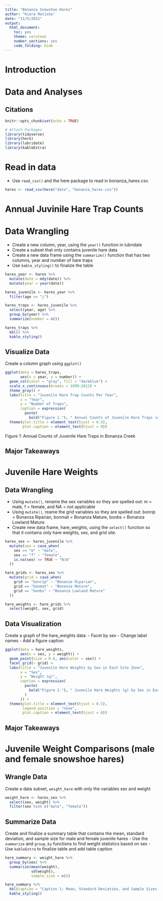 ```yaml
---
title: "Bonanza Snowshoe Hares"
author: "Kiera Matiska"
date: "11/5/2021"
output: 
  html_document: 
    toc: yes
    theme: cerulean
    number_sections: yes
    code_folding: hide
---
```

# Introduction

# Data and Analyses

## Citations

```r
knitr::opts_chunk$set(echo = TRUE)

# Attach Packages
library(tidyverse)
library(here)
library(lubridate)
library(kableExtra)
```

# Read in data

- Use `read_csv()` and the here package to read in bonanza_hares.csv.

```r
hares <- read_csv(here("data", "bonanza_hares.csv"))
```

# Annual Juvinile Hare Trap Counts

# Data Wrangling

- Create a new column, year, using the `year()` function in lubridate
- Create a subset that only contains juvenile hare data
- Create a new data frame using the `summarize()` function that has two columns, year and number of hare traps
- Use `kable_styling()` to finalize the table

```r
hares_year <- hares %>% 
  mutate(date = mdy(date)) %>% 
  mutate(year = year(date))

hares_juvenile <- hares_year %>% 
  filter(age == "j")

hares_traps <- hares_juvenile %>% 
  select(year, age) %>% 
  group_by(year) %>% 
  summarize(number = n())

hares_traps %>% 
  kbl() %>% 
  kable_styling()
```

## Visualize Data

Create a column graph using `ggplot()`

```r
ggplot(data = hares_traps, 
       aes(x = year, y = number)) +
  geom_col(color = "gray", fill = "darkblue") +
  scale_x_continuous(breaks = 1999:2012) +
  theme_gray() +
  labs(title = "Juvenile Hare Trap Counts Per Year",
       x = "Year",
       y = "Number of Traps",
       caption = expression(
         paste(
           bold("Figure 1."), " Annual Counts of Juvenile Hare Traps in Bonanza Creek"))) +
  theme(plot.title = element_text(hjust = 0.5), 
        plot.caption = element_text(hjust = 0))
```

Figure 1: Annual Counts of Juvenile Hare Traps in Bonanza Creek

## Major Takeaways

# Juvenile Hare Weights

## Data Wrangling

- Using `mutate()`, rename the sex variables so they are spelled out: m = male, f = female, and NA = not applicable
- Using `mutate()`, reame the grid variables so they are spelled out: bonrip = Bonanza Riparian, bonmat = Bonanza Mature, bonbs = Bonanza Lowland Mature
- Create new data frame, hare_weights, using the `select()` function so that it contains only hare weights, sex, and grid site.

```r
hares_sex <- hares_juvenile %>% 
  mutate(sex = case_when(
    sex == "m" ~ "male",
    sex == "f" ~ "female",
    is.na(sex) == TRUE ~ "N/A"
  ))

hare_grids <- hares_sex %>% 
  mutate(grid = case_when(
    grid == "bonrip" ~ "Bonanza Riparian",
    grid == "bonmat" ~ "Bonanza Mature",
    grid == "bonbs" ~ "Bonanza Lowland Mature"
  ))

hare_weights <- hare_grids %>% 
  select(weight, sex, grid)
```

## Data Visualization

Create a graph of the hare_weights data:
- Facet by sex
- Change label names
- Add a figure caption

```r
ggplot(data = hare_weights,
       aes(x = sex, y = weight)) +
  geom_point(size = 0.8, aes(color = sex)) +
  facet_grid(~ grid) +
  labs(title = "Juvenile Hare Weights by Sex in Each Site Zone",
       x = "Sex",
       y = "Weight (g)",
       caption = expression(
         paste(
           bold("Figure 2."), " Juvenile Hare Weights (g) by Sex in Each Bonanza Creek Site Zone"
         )
       )) +
  theme(plot.title = element_text(hjust = 0.5), 
        legend.position = "none",
        plot.caption = element_text(hjust = 0))
```

## Major Takeaways

# Juvenile Weight Comparisons (male and female snowshoe hares)

## Wrangle Data

Create a data subset, `weight_hare` with only the variables sex and weight

```r
weight_hare <- hares_sex %>% 
  select(sex, weight) %>% 
  filter(sex %in% c("male", "female"))
```

## Summarize Data

Create and finalize a summary table that contains the mean, standard deviation, and sample size for male and female juvenile hares
- Use the `summarize` and `group_by` functions to find weight statistics based on sex
- Use `kableExtra` to finalize table and add table caption

```r
hare_summary <- weight_hare %>% 
  group_by(sex) %>% 
  summarize(mean(weight),
            sd(weight),
            sample_size = n())

hare_summary %>% 
  kbl(caption = "Caption 1: Mean, Standard Deviation, and Sample Sizes of Weights by Sex of Juvenile Hares") %>% 
  kable_styling()
```

